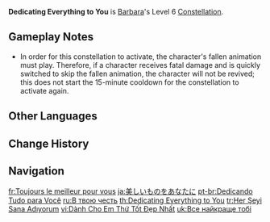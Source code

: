 {{Constellation Infobox
|image       = Constellation Dedicating Everything to You.png
|description = When Barbara is in the party but not on the field, and one of your own party members falls:<ul><li>Automatically revives the fallen character.</li><li>Fully restores the revived character's HP to 100%.</li></ul>This effect can only occur once every 15 mins.
|level       = 6
|character   = Barbara
|utility1    = Healing
|utility2    = Revival
|utility3    = Triggers on Character Death
}}
'''Dedicating Everything to You''' is [[Barbara]]'s Level 6 [[Constellation]].

==Gameplay Notes==
*In order for this constellation to activate, the character's fallen animation must play. Therefore, if a character receives fatal damage and is quickly switched to skip the fallen animation, the character will not be revived; this does not start the 15-minute cooldown for the constellation to activate again.

==Other Languages==
{{Other Languages
|en      = Dedicating Everything to You
|zhs     = 将一切美好献给你
|zhs_rm  = Jiāng yīqiè měihǎo xiàn gěi nǐ
|zht     = 將一切美好獻給你
|zht_rm  = Jiāng yīqiè měihǎo xiàn gěi nǐ
|zh_tl   = Dedicating Everything to You
|ja      = 美しいものをあなたに
|ja_rm   = Utsukushii Mono wo Anata ni
|ja_tl   = Beautiful Things to You
|ko      = 이 세상의 아름다움을 당신에게
|ko_rm   = I Sesang-ui Areumda'um-eul Dangshin-ege
|ko_tl   = The Beauty of this World to You
|es      = Dedicándotelo todo
|es_tl   = Dedicating Everything to You
|fr      = Toujours le meilleur pour vous
|fr_tl   = Always the Best for You
|ru      = В твою честь
|ru_tl   = In Your Honor
|th      = Dedicating Everything to You
|vi      = Dành Cho Em Thứ Tốt Đẹp Nhất
|vi_tl   = Leaving the Best Things to You
|de      = Nur das Beste für dich
|de_tl   = Only the Best for You
|id      = Dedicating Everything to You
|pt      = Dedicando Tudo para Você
|pt_tl   = Dedicating Everything to You
|tr      = Her Şeyi Sana Adıyorum
|tr_tl   = I Dedicate Everything to You
|it      = Solo il meglio per te
|it_tl   = Only the Best For You
}}

==Change History==
{{Change History|1.0}}

==Navigation==
{{Talent Navbox|Barbara}}

[[fr:Toujours le meilleur pour vous]]
[[ja:美しいものをあなたに]]
[[pt-br:Dedicando Tudo para Você]]
[[ru:В твою честь]]
[[th:Dedicating Everything to You]]
[[tr:Her Şeyi Sana Adıyorum]]
[[vi:Dành Cho Em Thứ Tốt Đẹp Nhất]]
[[uk:Все найкраще тобі]]